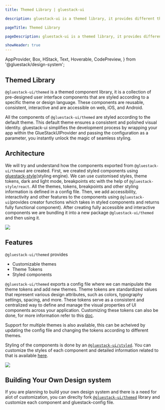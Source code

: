 ```yaml
---
title: Themed Library | gluestack-ui

description: gluestack-ui is a themed library, it provides different themes which can be used according to the user. In this guide we will learn how to create new themes and use them.

pageTitle: Themed Library

pageDescription: gluestack-ui is a themed library, it provides different themes which can be used according to the user. In this guide we will learn how to create new themes and use them.

showHeader: true
---
```



  AppProvider,
  Box,
  HStack,
  Text,
  Hoverable,
  CodePreview,
} from '@gluestack/design-system';

<Meta title="Core Concepts/Themed Library" />

## Themed Library

`@gluestack-ui/themed` is a themed component library, it is a collection of pre-designed user interface components that are styled according to a specific theme or design language. These components are reusable, consistent, interactive and are accessible on web, iOS, and Android.

All the components of `@gluestack-ui/themed` are styled according to the default theme. This default theme ensures a consistent and polished visual identity. gluestack-ui simplifies the development process by wrapping your app within the GlueStackUIProvider and passing the configuration as a parameter, you instantly unlock the magic of seamless styling.

## Architecture

We will try and understand how the components exported from `@gluestack-ui/themed` are created. First, we created styled components using [gluestack-style](https://style.gluestack.io/)(styling engine). We can use customised styles, theme tokens, dark and light mode, breakpoints etc with the help of `@gluestack-style/react`. All the themes, tokens, breakpoints and other styling information is defined in a config file. Then, we add accessibility, interactivity and other features to the components using `@gluestack-ui`(provides creator functions which takes in styled components and returns fully functional component). After creating fully accessible and interactive components we are bundling it into a new package `@gluestack-ui/themed` and then using it.

<img src="/images/themed.png" />

## Features

`@gluestack-ui/themed` provides

- Customizable themes
- Theme Tokens
- Styled components

`@gluestack-ui/themed` exports a config file where we can manipulate the theme tokens and add new themes. Theme tokens are standardized values that represent various design attributes, such as colors, typography settings, spacing, and more. These tokens serve as a consistent and centralized way to define and manage the visual properties of UI components across your application. Customizing these tokens can also be done, for more information refer to this [doc](https://ui.gluestack.io/docs/configuration/theme-tokens).

Support for multiple themes is also available, this can be acheived by updating the config file and changing the tokens according to different themes.

Styling of the components is done by an [`@gluestack-ui/styled`](https://style.gluestack.io/). You can customize the styles of each component and detailed information related to that is available [here]().

<img src="/images/architecture.png" />

## Building Your Own Design system

If you are planning to build your own design system and there is a need for alot of customization, you can direclty fork [`@gluestack-ui/themed`](https://github.com/gluestack/gluestack-ui-themed) library and customize each component and gluestack-config file.
